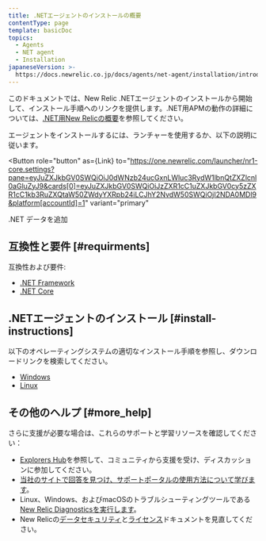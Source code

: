 ```yaml
---
title: .NETエージェントのインストールの概要
contentType: page
template: basicDoc
topics:
  - Agents
  - NET agent
  - Installation
japaneseVersion: >-
  https://docs.newrelic.co.jp/docs/agents/net-agent/installation/introduction-net-agent-install
---
```



このドキュメントでは、New Relic .NETエージェントのインストールから開始して、インストール手順へのリンクを提供します。.NET用APMの動作の詳細については、[.NET用New Relicの概要](/docs/agents/net-agent/getting-started/introduction-new-relic-net)を参照してください。

エージェントをインストールするには、ランチャーを使用するか、以下の説明に従います。

<Button
  role="button"
  as={Link}
  to="https://one.newrelic.com/launcher/nr1-core.settings?pane=eyJuZXJkbGV0SWQiOiJ0dWNzb24ucGxnLWluc3RydW1lbnQtZXZlcnl0aGluZyJ9&cards[0]=eyJuZXJkbGV0SWQiOiJzZXR1cC1uZXJkbGV0cy5zZXR1cC1kb3RuZXQtaW50ZWdyYXRpb24iLCJhY2NvdW50SWQiOjI2NDA0MDl9&platform[accountId]=1"
  variant="primary"
>
  .NET データを追加
</Button>

## 互換性と要件 [#requirments]

互換性および要件:

* [.NET Framework](/docs/agents/net-agent/getting-started/compatibility-requirements-net-framework-agent)
* [.NET Core](/docs/agents/net-agent/getting-started/compatibility-requirements-net-core-agent)

## .NETエージェントのインストール [#install-instructions]

以下のオペレーティングシステムの適切なインストール手順を参照し、ダウンロードリンクを検索してください。

* [Windows](/docs/agents/net-agent/installation/install-net-agent-windows)
* [Linux](/docs/agents/net-agent/installation/install-net-agent-linux)

## その他のヘルプ [#more_help]

さらに支援が必要な場合は、これらのサポートと学習リソースを確認してください：

* [Explorers Hub](https://discuss.newrelic.com/)を参照して、コミュニティから支援を受け、ディスカッションに参加してください。
* [当社のサイトで回答を見つけ、サポートポータルの使用方法について学びます](/docs/using-new-relic/welcome-new-relic/get-started/find-help-use-support-portal)。
* Linux、Windows、およびmacOSのトラブルシューティングツールである[New Relic Diagnosticsを実行します](/docs/using-new-relic/cross-product-functions/troubleshooting/new-relic-diagnostics)。
* New Relicの[データセキュリティ](/docs/security)と[ライセンス](/docs/licenses)ドキュメントを見直してください。
